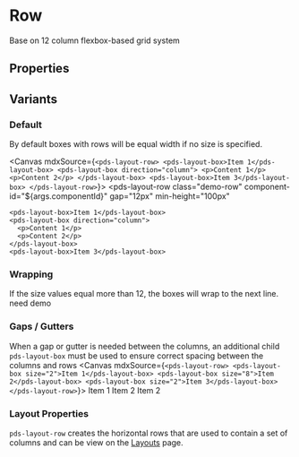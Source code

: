 
<Meta of={stories} />

# Row
Base on 12 column flexbox-based grid system

## Properties

<ArgTypes of={stories} />

## Variants

### Default
By default boxes with rows will be equal width if no size is specified.

<Canvas mdxSource={`
<pds-layout-row>
  <pds-layout-box>Item 1</pds-layout-box>
  <pds-layout-box direction="column">
    <p>Content 1</p>
    <p>Content 2</p>
  </pds-layout-box>
  <pds-layout-box>Item 3</pds-layout-box>
</pds-layout-row>
`}>
  <pds-layout-row
    class="demo-row"
    component-id="${args.componentId}" 
    gap="12px"
    min-height="100px"
  >
    <pds-layout-box>Item 1</pds-layout-box>
    <pds-layout-box direction="column">
      <p>Content 1</p>
      <p>Content 2</p>
    </pds-layout-box>
    <pds-layout-box>Item 3</pds-layout-box>
  </pds-layout-row>
</Canvas>

### Wrapping
If the size values equal more than 12, the boxes will wrap to the next line.
need demo

### Gaps / Gutters
When a gap or gutter is needed between the columns, an additional child `pds-layout-box` must be used to ensure correct spacing between the columns and rows
<Canvas mdxSource={`
<pds-layout-row>
  <pds-layout-box size="2">Item 1</pds-layout-box>
  <pds-layout-box size="8">Item 2</pds-layout-box>
  <pds-layout-box size="2">Item 3</pds-layout-box>
</pds-layout-row>
`}>
  <pds-layout-row gap="16px">
    <pds-layout-box size="4">
      <pds-layout-box shadow="sm">
        Item 1
      </pds-layout-box>
    </pds-layout-box>
    <pds-layout-box size="8">
      <pds-layout-box shadow="sm">
        Item 2
      </pds-layout-box>
    </pds-layout-box>
    <pds-layout-box size="8">
      <pds-layout-box shadow="sm">
        Item 2
      </pds-layout-box>
    </pds-layout-box>
  </pds-layout-row>
</Canvas>

### Layout Properties
`pds-layout-row` creates the horizontal rows that are used to contain a set of columns and can be view on the [Layouts](/docs/foundations-layout--docs) page.